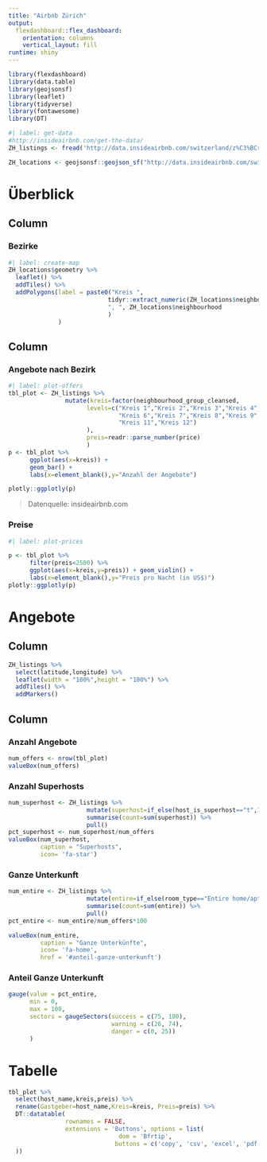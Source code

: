 ---
title: "Airbnb Zürich"
output: 
  flexdashboard::flex_dashboard:
    orientation: columns
    vertical_layout: fill
runtime: shiny 
---

```{r setup, include=FALSE}
library(flexdashboard)
library(data.table)
library(geojsonsf)
library(leaflet)
library(tidyverse)
library(fontawesome)
library(DT)
```
```{r}
#| label: get-data
#http://insideairbnb.com/get-the-data/
ZH_listings <- fread('http://data.insideairbnb.com/switzerland/z%C3%BCrich/zurich/2023-09-24/data/listings.csv.gz')

ZH_locations <- geojsonsf::geojson_sf("http://data.insideairbnb.com/switzerland/z%C3%BCrich/zurich/2023-09-24/visualisations/neighbourhoods.geojson")

```



Überblick 
=====================================

Column {data-width=600}
-----------------------------------------------------------------------

### Bezirke
```{r}
#| label: create-map
ZH_locations$geometry %>% 
  leaflet() %>% 
  addTiles() %>% 
  addPolygons(label = paste0("Kreis ", 
                            tidyr::extract_numeric(ZH_locations$neighbourhood_group),
                            ", ", ZH_locations$neighbourhood
                            )
              )
```



Column {data-width=400}
-----------------------------------------------------------------------

### Angebote nach Bezirk

```{r}
#| label: plot-offers
tbl_plot <- ZH_listings %>% 
                mutate(kreis=factor(neighbourhood_group_cleansed,
                      levels=c("Kreis 1","Kreis 2","Kreis 3","Kreis 4","Kreis 5",
                               "Kreis 6","Kreis 7","Kreis 8","Kreis 9","Kreis 10",
                               "Kreis 11","Kreis 12")
                      ),
                      preis=readr::parse_number(price)
                      )
p <- tbl_plot %>% 
      ggplot(aes(x=kreis)) + 
      geom_bar() + 
      labs(x=element_blank(),y="Anzahl der Angebote")

plotly::ggplotly(p)

```

> Datenquelle: insideairbnb.com

### Preise

```{r}
#| label: plot-prices

p <- tbl_plot %>% 
      filter(preis<2500) %>% 
      ggplot(aes(x=kreis,y=preis)) + geom_violin() +
      labs(x=element_blank(),y="Preis pro Nacht (in US$)")  
plotly::ggplotly(p)
```



Angebote {data-navmenu=Details}
=====================================

Column {data-width=800}
-----------------------------------------------------------------------

```{r}
ZH_listings %>% 
  select(latitude,longitude) %>% 
  leaflet(width = "100%",height = "100%") %>% 
  addTiles() %>% 
  addMarkers()
```

Column {data-width=200}
-----------------------------------------------------------------------

### Anzahl Angebote

```{r}
num_offers <- nrow(tbl_plot)
valueBox(num_offers)
```

### Anzahl Superhosts

```{r}
num_superhost <- ZH_listings %>% 
                      mutate(superhost=if_else(host_is_superhost=="t",1,0)) %>% 
                      summarise(count=sum(superhost)) %>% 
                      pull()
pct_superhost <- num_superhost/num_offers
valueBox(num_superhost,
         caption = "Superhosts",
         icon= 'fa-star')
```
### Ganze Unterkunft

```{r}
num_entire <- ZH_listings %>% 
                      mutate(entire=if_else(room_type=="Entire home/apt",1,0)) %>% 
                      summarise(count=sum(entire)) %>% 
                      pull()
pct_entire <- num_entire/num_offers*100

valueBox(num_entire,
         caption = "Ganze Unterkünfte",
         icon= 'fa-home',
         href = '#anteil-ganze-unterkunft')


```
### Anteil Ganze Unterkunft

```{r}
gauge(value = pct_entire,
      min = 0,
      max = 100,
      sectors = gaugeSectors(success = c(75, 100),
                             warning = c(26, 74),
                             danger = c(0, 25))
      )
```





Tabelle {data-navmenu=Details}
=====================================


```{r}
tbl_plot %>% 
  select(host_name,kreis,preis) %>% 
  rename(Gastgeber=host_name,Kreis=kreis, Preis=preis) %>% 
  DT::datatable(
                rownames = FALSE,
                extensions = 'Buttons', options = list(
                               dom = 'Bfrtip',
                              buttons = c('copy', 'csv', 'excel', 'pdf', 'print')
  ))
```

